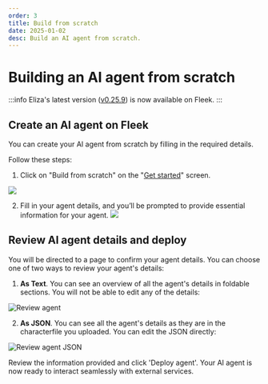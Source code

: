 ```yaml
---
order: 3
title: Build from scratch
date: 2025-01-02
desc: Build an AI agent from scratch.
---
```


# Building an AI agent from scratch

:::info
Eliza's latest version ([v0.25.9](https://elizaos.github.io/eliza/docs/changelog/#v0259-march-02-2025)) is now available on Fleek.
:::

## Create an AI agent on Fleek

You can create your AI agent from scratch by filling in the required details.

Follow these steps:

1. Click on "Build from scratch" on the "[Get started](http://fleek.xyz/eliza/)" screen.

![](./b-build.png)

2. Fill in your agent details, and you’ll be prompted to provide essential information for your agent.
   ![](./build.png)

## Review AI agent details and deploy

You will be directed to a page to confirm your agent details. You can choose one of two ways to review your agent's details:

1. **As Text**. You can see an overview of all the agent's details in foldable sections. You will not be able to edit any of the details:

![Review agent](./review-agent.png)

2. **As JSON**. You can see all the agent's details as they are in the characterfile you uploaded. You can edit the JSON directly:

![Review agent JSON](./review-json.png)

Review the information provided and click 'Deploy agent'. Your AI agent is now ready to interact seamlessly with external services.
